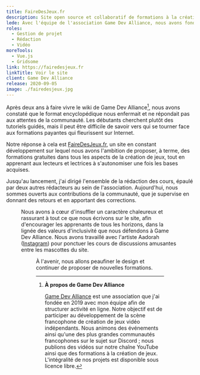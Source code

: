 ```yaml
---
title: FaireDesJeux.fr
description: Site open source et collaboratif de formations à la création de jeux.
lede: Avec l'équipe de l'association Game Dev Alliance, nous avons fondé un site collaboratif et open source de formations gratuites à la création de jeux.
roles:
  - Gestion de projet
  - Rédaction
  - Vidéo
moreTools:
  - Vue.js
  - Gridsome
link: https://fairedesjeux.fr
linkTitle: Voir le site
client: Game Dev Alliance
release: 2020-09-05
image: ./fairedesjeux.jpg
---
```


Après deux ans à faire vivre le wiki de Game Dev Alliance[^GDA], nous avons constaté que le format encyclopédique nous enfermait et ne répondait pas aux attentes de la communauté. Les débutants cherchent plutôt des tutoriels guidés, mais il peut être difficile de savoir vers qui se tourner face aux formations payantes qui fleurissent sur Internet.

Notre réponse à cela est [FaireDesJeux.fr](https://fairedesjeux.fr), un site en constant développement sur lequel nous avons l'ambition de proposer, à terme, des formations gratuites dans tous les aspects de la création de jeux, tout en apprenant aux lecteurs et lectrices à s'autonomiser une fois les bases acquises.

Jusqu'au lancement, j'ai dirigé l'ensemble de la rédaction des cours, épaulé par deux autres rédacteurs au sein de l'association. Aujourd'hui, nous sommes ouverts aux contributions de la communauté, que je supervise en donnant des retours et en apportant des corrections.


<Figure src={home} alt="Accueil du site FaireDesJeux.fr" />

Nous avons à cœur d'insuffler un caractère chaleureux et rassurant à tout ce que nous écrivons sur le site, afin d'encourager les apprenants de tous les horizons, dans la lignée des valeurs d'inclusivité que nous défendons à Game Dev Alliance. Nous avons travaillé avec l'artiste Aadorah ([Instagram](https://www.instagram.com/_aadorah)) pour ponctuer les cours de discussions amusantes entre les mascottes du site.


<Figure src={pixelart} alt="Bulles de discussion entre Marvin et Astride au sein d'un cours" />

À l'avenir, nous allons peaufiner le design et continuer de proposer de nouvelles formations.

[^GDA]: **À propos de Game Dev Alliance**

    [Game Dev Alliance](https://gamedevalliance.fr/) est une association que j'ai fondée en 2019 avec mon équipe afin de structurer activité en ligne. Notre objectif est de participer au développement de la scène francophone de création de jeux vidéo indépendants. Nous animons des événements ainsi qu'une des plus grandes communautés francophones sur le sujet sur Discord ; nous publions des vidéos sur notre chaîne YouTube ainsi que des formations à la création de jeux. L'intégralité de nos projets est disponible sous licence libre.
